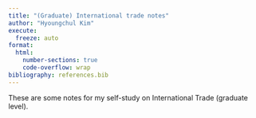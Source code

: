 ```yaml
---
title: "(Graduate) International trade notes"
author: "Hyoungchul Kim"
execute: 
  freeze: auto
format: 
  html:
    number-sections: true
    code-overflow: wrap
bibliography: references.bib
---
```


These are some notes for my self-study on International Trade (graduate level).